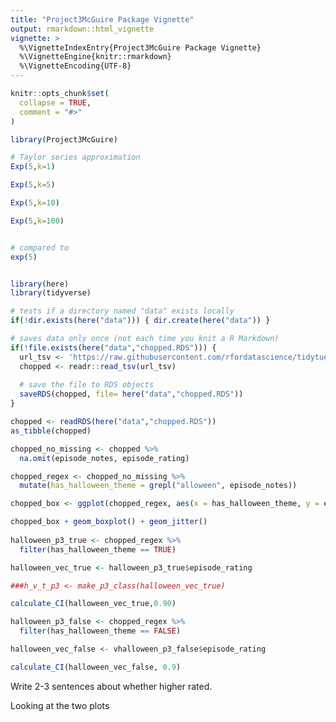 ```yaml
---
title: "Project3McGuire Package Vignette"
output: rmarkdown::html_vignette
vignette: >
  %\VignetteIndexEntry{Project3McGuire Package Vignette}
  %\VignetteEngine{knitr::rmarkdown}
  %\VignetteEncoding{UTF-8}
---
```


```r
knitr::opts_chunk$set(
  collapse = TRUE,
  comment = "#>"
)
```

```r
library(Project3McGuire)
```

```r
# Taylor series approximation
Exp(5,k=1)

Exp(5,k=5)

Exp(5,k=10)

Exp(5,k=100)


# compared to 
exp(5)



```


```r
library(here)
library(tidyverse)

# tests if a directory named "data" exists locally
if(!dir.exists(here("data"))) { dir.create(here("data")) }

# saves data only once (not each time you knit a R Markdown)
if(!file.exists(here("data","chopped.RDS"))) {
  url_tsv <- 'https://raw.githubusercontent.com/rfordatascience/tidytuesday/master/data/2020/2020-08-25/chopped.tsv'
  chopped <- readr::read_tsv(url_tsv)
  
  # save the file to RDS objects
  saveRDS(chopped, file= here("data","chopped.RDS"))
}

chopped <- readRDS(here("data","chopped.RDS"))
as_tibble(chopped)

chopped_no_missing <- chopped %>%
  na.omit(episode_notes, episode_rating) 

chopped_regex <- chopped_no_missing %>%
  mutate(has_halloween_theme = grepl("alloween", episode_notes))

chopped_box <- ggplot(chopped_regex, aes(x = has_halloween_theme, y = episode_rating, fill = has_halloween_theme))

chopped_box + geom_boxplot() + geom_jitter()
  
halloween_p3_true <- chopped_regex %>%
  filter(has_halloween_theme == TRUE)

halloween_vec_true <- halloween_p3_true$episode_rating

###h_v_t_p3 <- make_p3_class(halloween_vec_true)

calculate_CI(halloween_vec_true,0.90)

halloween_p3_false <- chopped_regex %>%
  filter(has_halloween_theme == FALSE)

halloween_vec_false <- vhalloween_p3_false$episode_rating

calculate_CI(halloween_vec_false, 0.9)

```


Write 2-3 sentences about whether higher rated.

Looking at the two plots
